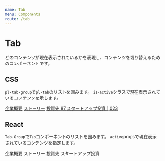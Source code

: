 ```yaml
---
name: Tab
menu: Components
route: /tab
---
```




# Tab

どのコンテンツが現在表示されているかを表現し、コンテンツを切り替えるためのコンポーネントです。

## CSS

`pl-tab-group`で`pl-tab`のリストを囲みます。
`is-active`クラスで現在表示されているコンテンツを示します。

<Playground>
  <div className="pl-tab-group">
    <a className="pl-tab is-active" href="#">企業概要</a>
    <a className="pl-tab" href="#">ストーリー</a>
    <a className="pl-tab" href="#">
      投資先
      <span className="pl-tab-count">
        87
      </span>
    </a>
    <a className="pl-tab" href="#">
      スタートアップ投資
      <span className="pl-tab-count">
        1,023
      </span>
    </a>
  </div>
</Playground>

## React

`Tab.Group`で`Tab`コンポーネントのリストを囲みます。
`active`propsで現在表示されているコンテンツを指定します。

<Playground>
  <Tab.Group>
    <Tab as="a" href="#">企業概要</Tab>
    <Tab as="a" href="#">ストーリー</Tab>
    <Tab as="a" href="#" count={87}>
      投資先
    </Tab>
    <Tab as="a" href="#" count={1023} active>
      スタートアップ投資
    </Tab>
  </Tab.Group>
</Playground>